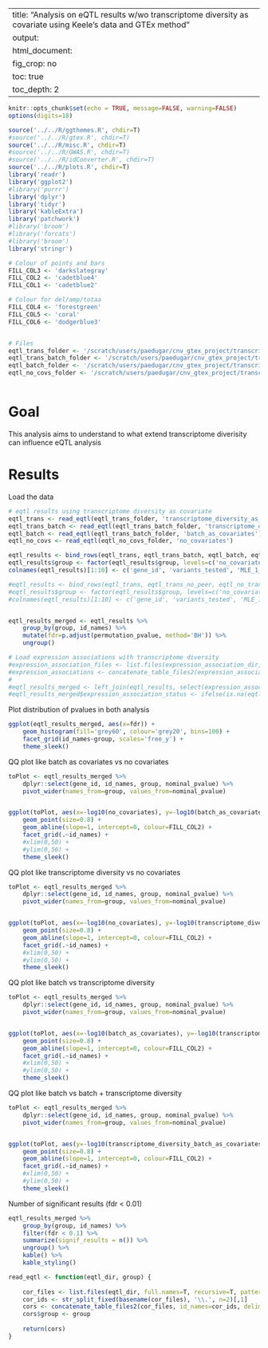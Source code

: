 
---
title: "Analysis on eQTL results w/wo transcriptome diversity as covariate using Keele's data and GTEx method"
output:
    html_document:
        fig_crop: no
        toc: true
        toc_depth: 2
---

```r
knitr::opts_chunk$set(echo = TRUE, message=FALSE, warning=FALSE)
options(digits=18)
```

```r
source('../../R/ggthemes.R', chdir=T)
#source('../../R/gtex.R', chdir=T)
source('../../R/misc.R', chdir=T)
#source('../../R/GWAS.R', chdir=T)
#source('../../R/idConverter.R', chdir=T)
source('../../R/plots.R', chdir=T)
library('readr')
library('ggplot2')
#library('purrr')
library('dplyr')
library('tidyr')
library('kableExtra')
library('patchwork')
#library('broom')
#library('forcats')
#library('broom')
library('stringr')

```

```r
# Colour of points and bars
FILL_COL3 <- 'darkslategray'
FILL_COL2 <- 'cadetblue4'
FILL_COL1 <- 'cadetblue2'

# Colour for del/amp/totaa
FILL_COL4 <- 'forestgreen'
FILL_COL5 <- 'coral'
FILL_COL6 <- 'dodgerblue3'


# Files
eqtl_trans_folder <- '/scratch/users/paedugar/cnv_gtex_project/transcriptome_diversity_other_datasets/keele_eqtls_covariate_transcriptome_variability/'
eqtl_trans_batch_folder <- '/scratch/users/paedugar/cnv_gtex_project/transcriptome_diversity_other_datasets/keele_eqtls_covariate_transcriptome_variability_and_batch/'
eqtl_batch_folder <- '/scratch/users/paedugar/cnv_gtex_project/transcriptome_diversity_other_datasets/keele_eqtls_covariate_batch/'
eqtl_no_covs_folder <- '/scratch/users/paedugar/cnv_gtex_project/transcriptome_diversity_other_datasets/keele_eqtls_no_covariate/'
```

```r
```


# Goal
This analysis aims to understand to what extend transcriptome diverisity can influence eQTL analysis


# Results

Load the data

```r
# eqtl results using transcriptome diversity as covariate
eqtl_trans <- read_eqtl(eqtl_trans_folder, 'transcriptome_diversity_as_covariates')
eqtl_trans_batch <- read_eqtl(eqtl_trans_batch_folder, 'transcriptome_diversity_batch_as_covariates')
eqtl_batch <- read_eqtl(eqtl_trans_batch_folder, 'batch_as_covariates')
eqtl_no_covs <- read_eqtl(eqtl_no_covs_folder, 'no_covariates')

eqtl_results <- bind_rows(eqtl_trans, eqtl_trans_batch, eqtl_batch, eqtl_no_covs)
eqtl_results$group <- factor(eqtl_results$group, levels=c('no_covariates', 'batch_as_covariates', 'transcriptome_diversity_as_covariates', 'transcriptome_diversity_batch_as_covariates'))
colnames(eqtl_results)[1:10] <- c('gene_id', 'variants_tested', 'MLE_1_beta_shape', 'MLE_2_beta_shape', 'dummy', 'variant_id', 'ditance_to_tss', 'nominal_pvalue', 'permutation1_pvalue', 'permutation_pvalue')

#eqtl_results <- bind_rows(eqtl_trans, eqtl_trans_no_peer, eqtl_no_trans, eqtl_peer)
#eqtl_results$group <- factor(eqtl_results$group, levels=c('no_covariates', 'transcriptome_diversity_as_covariates', 'transcriptome_diversity_as_covariates_plus_nonPeer', 'peer'))
#colnames(eqtl_results)[1:10] <- c('gene_id', 'variants_tested', 'MLE_1_beta_shape', 'MLE_2_beta_shape', 'dummy', 'variant_id', 'ditance_to_tss', 'nominal_pvalue', 'permutation1_pvalue', 'permutation_pvalue')


eqtl_results_merged <- eqtl_results %>%
    group_by(group, id_names) %>%
    mutate(fdr=p.adjust(permutation_pvalue, method='BH')) %>%
    ungroup()

# Load expression associations with transcriptome diversity
#expression_association_files <- list.files(expression_association_dir, recursive=T, pattern='significant.txt.gz$', full.names=T)
#expression_associations <- concatenate_table_files2(expression_association_files, id_names=basename(dirname(expression_association_files)))
#
#eqtl_results_merged <- left_join(eqtl_results, select(expression_associations, c(FDR, id_names, gene))) 
#eqtl_results_merged$expression_association_status <- ifelse(is.na(eqtl_results_merged$FDR), 'not_associated_w_transDiv', 'associated_w_transDiv')
```



Plot distribution of pvalues in both analysis
```r
ggplot(eqtl_results_merged, aes(x=fdr)) +
    geom_histogram(fill='grey60', colour='grey20', bins=100) +
    facet_grid(id_names~group, scales='free_y') +
    theme_sleek()
```

QQ plot like batch as covariates vs no covariates
```r

toPlot <- eqtl_results_merged %>%
    dplyr::select(gene_id, id_names, group, nominal_pvalue) %>%
    pivot_wider(names_from=group, values_from=nominal_pvalue)


ggplot(toPlot, aes(x=-log10(no_covariates), y=-log10(batch_as_covariates))) +
    geom_point(size=0.8) +
    geom_abline(slope=1, intercept=0, colour=FILL_COL2) +
    facet_grid(.~id_names) +
    #xlim(0,50) +
    #ylim(0,50) +
    theme_sleek()
```


QQ plot like transcriptome diversity vs no covariates
```r

toPlot <- eqtl_results_merged %>%
    dplyr::select(gene_id, id_names, group, nominal_pvalue) %>%
    pivot_wider(names_from=group, values_from=nominal_pvalue)


ggplot(toPlot, aes(x=-log10(no_covariates), y=-log10(transcriptome_diversity_as_covariates))) +
    geom_point(size=0.8) +
    geom_abline(slope=1, intercept=0, colour=FILL_COL2) +
    facet_grid(.~id_names) +
    #xlim(0,50) +
    #ylim(0,50) +
    theme_sleek()
```

QQ plot like batch vs transcriptome diversity
```r

toPlot <- eqtl_results_merged %>%
    dplyr::select(gene_id, id_names, group, nominal_pvalue) %>%
    pivot_wider(names_from=group, values_from=nominal_pvalue)


ggplot(toPlot, aes(x=-log10(batch_as_covariates), y=-log10(transcriptome_diversity_as_covariates))) +
    geom_point(size=0.8) +
    geom_abline(slope=1, intercept=0, colour=FILL_COL2) +
    facet_grid(.~id_names) +
    #xlim(0,50) +
    #ylim(0,50) +
    theme_sleek()
```

QQ plot like batch vs batch + transcriptome diversity
```r

toPlot <- eqtl_results_merged %>%
    dplyr::select(gene_id, id_names, group, nominal_pvalue) %>%
    pivot_wider(names_from=group, values_from=nominal_pvalue)


ggplot(toPlot, aes(y=-log10(transcriptome_diversity_batch_as_covariates), x=-log10(batch_as_covariates))) +
    geom_point(size=0.8) +
    geom_abline(slope=1, intercept=0, colour=FILL_COL2) +
    facet_grid(.~id_names) +
    #xlim(0,50) +
    #ylim(0,50) +
    theme_sleek()
```

Number of significant results (fdr < 0.01)
```r
eqtl_results_merged %>%
    group_by(group, id_names) %>%
    filter(fdr < 0.1) %>%
    summarize(signif_results = n()) %>%
    ungroup() %>%
    kable() %>%
    kable_styling()

```



```r
read_eqtl <- function(eqtl_dir, group) {
    
    cor_files <- list.files(eqtl_dir, full.names=T, recursive=T, pattern='txt.gz$')
    cor_ids <- str_split_fixed(basename(cor_files), '\\.', n=2)[,1]
    cors <- concatenate_table_files2(cor_files, id_names=cor_ids, delim=' ', header=F, read_function=read_delim, progress=F)
    cors$group <- group
    
    return(cors)
}
```

